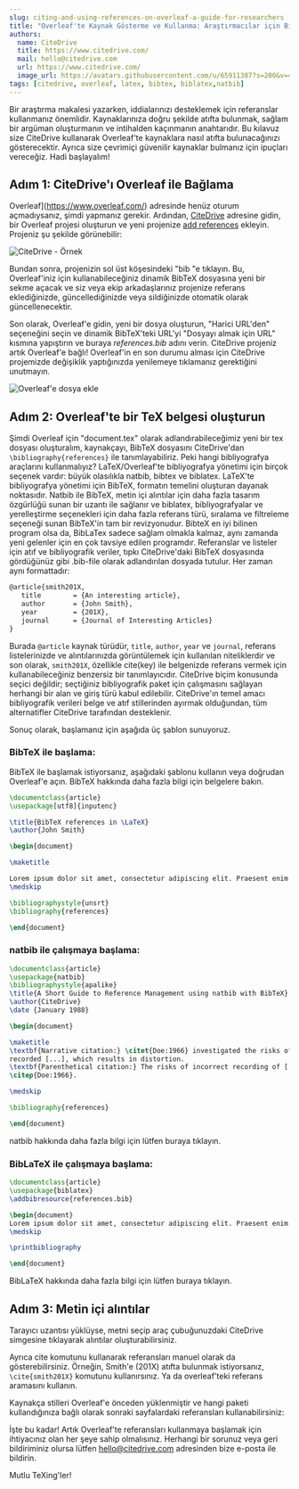```yaml
---
slug: citing-and-using-references-on-overleaf-a-guide-for-researchers
title: "Overleaf'te Kaynak Gösterme ve Kullanma: Araştırmacılar için Bir Kılavuz"
authors:
  name: CiteDrive
  title: https://www.citedrive.com/
  mail: hello@citedrive.com
  url: https://www.citedrive.com/
  image_url: https://avatars.githubusercontent.com/u/65911387?s=200&v=4
tags: [citedrive, overleaf, latex, bibtex, biblatex,natbib]
---
```


Bir araştırma makalesi yazarken, iddialarınızı desteklemek için referanslar kullanmanız önemlidir. Kaynaklarınıza doğru şekilde atıfta bulunmak, sağlam bir argüman oluşturmanın ve intihalden kaçınmanın anahtarıdır. Bu kılavuz size CiteDrive kullanarak Overleaf'te kaynaklara nasıl atıfta bulunacağınızı gösterecektir. Ayrıca size çevrimiçi güvenilir kaynaklar bulmanız için ipuçları vereceğiz. Hadi başlayalım!



## Adım 1: CiteDrive'ı Overleaf ile Bağlama

Overleaf](https://www.overleaf.com/) adresinde henüz oturum açmadıysanız, şimdi yapmanız gerekir. Ardından, [CiteDrive](https://www.citedrive.com/) adresine gidin, bir Overleaf projesi oluşturun ve yeni projenize [add references](https://citedrive.medium.com/adding-bibliographic-references-to-overleaf-with-citedrive-325f131e3ca2) ekleyin. Projeniz şu şekilde görünebilir:

![CiteDrive - Örnek](@site/static/img/tutorial/citedrive_project_example.png)

Bundan sonra, projenizin sol üst köşesindeki "bib "e tıklayın. Bu, Overleaf'iniz için kullanabileceğiniz dinamik BibTeX dosyasına yeni bir sekme açacak ve siz veya ekip arkadaşlarınız projenize referans eklediğinizde, güncellediğinizde veya sildiğinizde otomatik olarak güncellenecektir.



Son olarak, Overleaf'e gidin, yeni bir dosya oluşturun, "Harici URL'den" seçeneğini seçin ve dinamik BibTeX'teki URL'yi "Dosyayı almak için URL" kısmına yapıştırın ve buraya *references.bib* adını verin.
CiteDrive projeniz artık Overleaf'e bağlı! Overleaf'in en son durumu alması için CiteDrive projemizde değişiklik yaptığınızda yenilemeye tıklamanız gerektiğini unutmayın.

![Overleaf'e dosya ekle](@site/static/img/tutorial/export_bib_to_overleaf.png)

## Adım 2: Overleaf'te bir TeX belgesi oluşturun

Şimdi Overleaf için "document.tex" olarak adlandırabileceğimiz yeni bir tex dosyası oluşturalım, kaynakçayı, BibTeX dosyasını CiteDrive'dan `\bibliography{references}` ile tanımlayabiliriz. Peki hangi bibliyografya araçlarını kullanmalıyız? LaTeX/Overleaf'te bibliyografya yönetimi için birçok seçenek vardır: büyük olasılıkla natbib, bibtex ve biblatex. LaTeX'te bibliyografya yönetimi için BibTeX, formatın temelini oluşturan dayanak noktasıdır. Natbib ile BibTeX, metin içi alıntılar için daha fazla tasarım özgürlüğü sunan bir uzantı ile sağlanır ve biblatex, bibliyografyalar ve yerelleştirme seçenekleri için daha fazla referans türü, sıralama ve filtreleme seçeneği sunan BibTeX'in tam bir revizyonudur. BibteX en iyi bilinen program olsa da, BibLaTex sadece sağlam olmakla kalmaz, aynı zamanda yeni gelenler için en çok tavsiye edilen programdır. Referanslar ve listeler için atıf ve bibliyografik veriler, tıpkı CiteDrive'daki BibTeX dosyasında gördüğünüz gibi .bib-file olarak adlandırılan dosyada tutulur. Her zaman aynı formattadır:

 ```latex
 @article{smith201X,
 	title        = {An interesting article},
 	author       = {John Smith},
 	year         = {201X},
 	journal      = {Journal of Interesting Articles}
 }
 ```

Burada `@article` kaynak türüdür, `title`, `author`, `year` ve `journal`, referans listelerinizde ve alıntılarınızda görüntülemek için kullanılan niteliklerdir ve son olarak, `smith201X`, özellikle cite(key) ile belgenizde referans vermek için kullanabileceğiniz benzersiz bir tanımlayıcıdır. CiteDrive biçim konusunda seçici değildir; seçtiğiniz bibliyografik paket için çalışmasını sağlayan herhangi bir alan ve giriş türü kabul edilebilir. CiteDrive'ın temel amacı bibliyografik verileri belge ve atıf stillerinden ayırmak olduğundan, tüm alternatifler CiteDrive tarafından desteklenir.


 Sonuç olarak, başlamanız için aşağıda üç şablon sunuyoruz.

 ### BibTeX ile başlama:

 BibTeX ile başlamak istiyorsanız, aşağıdaki şablonu kullanın veya doğrudan Overleaf'e açın. BibTeX hakkında daha fazla bilgi için belgelere bakın.

 ```latex title="document.tex"
 \documentclass{article}
 \usepackage[utf8]{inputenc}

 \title{BibTeX references in \LaTeX}
 \author{John Smith}

 \begin{document}

 \maketitle

 Lorem ipsum dolor sit amet, consectetur adipiscing elit. Praesent enim urna, dapibus et bibendum vel, consectetur et turpis. Cras a molestie nulla. \cite{Hemingway1952}
 \medskip

 \bibliographystyle{unsrt}
 \bibliography{references}

 \end{document}
 ```


 ### natbib ile çalışmaya başlama:

 ```latex
 \documentclass{article}
 \usepackage{natbib}
 \bibliographystyle{apalike}
 \title{A Short Guide to Reference Management using natbib with BibTeX}
 \author{CiteDrive}
 \date {January 1988}

 \begin{document}

 \maketitle
 \textbf{Narrative citation:} \citet{Doe:1966} investigated the risks of incorrectly \\
 recorded [...], which results in distortion.
 \textbf{Parenthetical citation:} The risks of incorrect recording of [...] could lead to distortion
 \citep{Doe:1966}.

 \medskip

 \bibliography{references}

 \end{document}

 ```





 natbib hakkında daha fazla bilgi için lütfen buraya tıklayın.

 ### BibLaTeX ile çalışmaya başlama:

 ```latex
 \documentclass{article}
 \usepackage{biblatex}
 \addbibresource{references.bib}

 \begin{document}
 Lorem ipsum dolor sit amet, consectetur adipiscing elit. Praesent enim urna, dapibus et bibendum vel, consectetur et turpis. Cras a molestie nulla. \cite{Hemingway1952}
 \medskip

 \printbibliography

 \end{document}
 ```



 BibLaTeX hakkında daha fazla bilgi için lütfen buraya tıklayın.



 ## Adım 3: Metin içi alıntılar



 Tarayıcı uzantısı yüklüyse, metni seçip araç çubuğunuzdaki CiteDrive simgesine tıklayarak alıntılar oluşturabilirsiniz.



 Ayrıca cite komutunu kullanarak referansları manuel olarak da gösterebilirsiniz. Örneğin, Smith'e (201X) atıfta bulunmak istiyorsanız, `\cite{smith201X}` komutunu kullanırsınız. Ya da overleaf'teki referans aramasını kullanın.



 Kaynakça stilleri Overleaf'e önceden yüklenmiştir ve hangi paketi kullandığınıza bağlı olarak sonraki sayfalardaki referansları kullanabilirsiniz:



 İşte bu kadar! Artık Overleaf'te referansları kullanmaya başlamak için ihtiyacınız olan her şeye sahip olmalısınız. Herhangi bir sorunuz veya geri bildiriminiz olursa lütfen hello@citedrive.com adresinden bize e-posta ile bildirin.



 Mutlu TeXing'ler!
